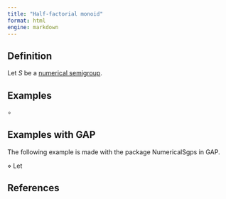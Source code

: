 ```yaml
---
title: "Half-factorial monoid"
format: html
engine: markdown
---
```


## Definition

Let $S$ be a [numerical semigroup](../Basic-concepts/Numerical-semigroup.qmd).

## Examples

$\circ$ 


## Examples with GAP

The following example is made with the package NumericalSgps in GAP.

$\diamond$ Let 



## References





